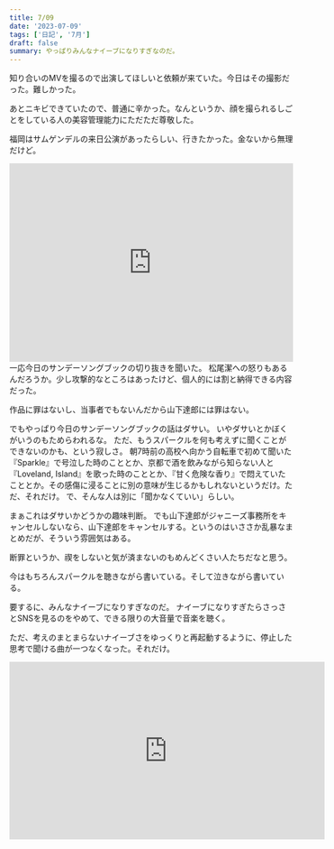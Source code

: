 ```yaml
---
title: 7/09
date: '2023-07-09'
tags: ['日記', '7月']
draft: false
summary: やっぱりみんなナイーブになりすぎなのだ。
---
```

<div class="flex justify-center items-center h-screen">
  <div class="bg-gray-200 p-8 dark:text-black">
知り合いのMVを撮るので出演してほしいと依頼が来ていた。今日はその撮影だった。難しかった。

あとニキビできていたので、普通に辛かった。なんというか、顔を撮られるしごとをしている人の美容管理能力にただただ尊敬した。

福岡はサムゲンデルの来日公演があったらしい、行きたかった。金ないから無理だけど。
</div>
</div>
<iframe src="https://open.spotify.com/embed/track/4yu5GNPcQRDTE5A8lLF6IY?utm_source=generator" width="100%" height="352" frameBorder="0" allowfullscreen="" allow="autoplay; clipboard-write; encrypted-media; fullscreen; picture-in-picture" loading="lazy"></iframe>

<div class="container mx-auto px-4 py-8">
一応今日のサンデーソングブックの切り抜きを聞いた。
松尾潔への怒りもあるんだろうか。少し攻撃的なところはあったけど、個人的には割と納得できる内容だった。


作品に罪はないし、当事者でもないんだから山下達郎には罪はない。

でもやっぱり今日のサンデーソングブックの話はダサい。
いやダサいとかぼくがいうのもためらわれるな。
ただ、もうスパークルを何も考えずに聞くことができないのかも、という寂しさ。
朝7時前の高校へ向かう自転車で初めて聞いた『Sparkle』で号泣した時のこととか、京都で酒を飲みながら知らない人と『Loveland, Island』を歌った時のこととか、『甘く危険な香り』で悶えていたこととか。その感傷に浸ることに別の意味が生じるかもしれないというだけ。ただ、それだけ。
で、そんな人は別に「聞かなくていい」らしい。

まぁこれはダサいかどうかの趣味判断。
でも山下達郎がジャニーズ事務所をキャンセルしないなら、山下達郎をキャンセルする。というのはいささか乱暴なまとめだが、そういう雰囲気はある。

断罪というか、禊をしないと気が済まないのもめんどくさい人たちだなと思う。

今はもちろんスパークルを聴きながら書いている。そして泣きながら書いている。

要するに、みんなナイーブになりすぎなのだ。
ナイーブになりすぎたらさっさとSNSを見るのをやめて、できる限りの大音量で音楽を聴く。

ただ、考えのまとまらないナイーブさをゆっくりと再起動するように、停止した思考で聞ける曲が一つなくなった。それだけ。
</div>
<iframe width="560" height="315" src="https://www.youtube.com/embed/pqobRu9aR3M" title="YouTube video player" frameborder="0" allow="accelerometer; autoplay; clipboard-write; encrypted-media; gyroscope; picture-in-picture; web-share" allowfullscreen></iframe>

